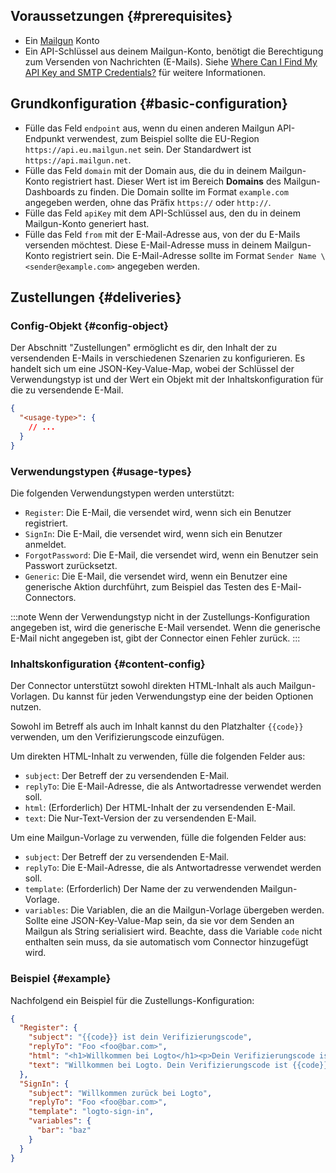 ## Voraussetzungen \{#prerequisites}

- Ein [Mailgun](https://www.mailgun.com/) Konto
- Ein API-Schlüssel aus deinem Mailgun-Konto, benötigt die Berechtigung zum Versenden von Nachrichten (E-Mails). Siehe [Where Can I Find My API Key and SMTP Credentials?](https://help.mailgun.com/hc/en-us/articles/203380100-Where-Can-I-Find-My-API-Key-and-SMTP-Credentials-) für weitere Informationen.

## Grundkonfiguration \{#basic-configuration}

- Fülle das Feld `endpoint` aus, wenn du einen anderen Mailgun API-Endpunkt verwendest, zum Beispiel sollte die EU-Region `https://api.eu.mailgun.net` sein. Der Standardwert ist `https://api.mailgun.net`.
- Fülle das Feld `domain` mit der Domain aus, die du in deinem Mailgun-Konto registriert hast. Dieser Wert ist im Bereich **Domains** des Mailgun-Dashboards zu finden. Die Domain sollte im Format `example.com` angegeben werden, ohne das Präfix `https://` oder `http://`.
- Fülle das Feld `apiKey` mit dem API-Schlüssel aus, den du in deinem Mailgun-Konto generiert hast.
- Fülle das Feld `from` mit der E-Mail-Adresse aus, von der du E-Mails versenden möchtest. Diese E-Mail-Adresse muss in deinem Mailgun-Konto registriert sein. Die E-Mail-Adresse sollte im Format `Sender Name \<sender@example.com>` angegeben werden.

## Zustellungen \{#deliveries}

### Config-Objekt \{#config-object}

Der Abschnitt "Zustellungen" ermöglicht es dir, den Inhalt der zu versendenden E-Mails in verschiedenen Szenarien zu konfigurieren. Es handelt sich um eine JSON-Key-Value-Map, wobei der Schlüssel der Verwendungstyp ist und der Wert ein Objekt mit der Inhaltskonfiguration für die zu versendende E-Mail.

```json
{
  "<usage-type>": {
    // ...
  }
}
```

### Verwendungstypen \{#usage-types}

Die folgenden Verwendungstypen werden unterstützt:

- `Register`: Die E-Mail, die versendet wird, wenn sich ein Benutzer registriert.
- `SignIn`: Die E-Mail, die versendet wird, wenn sich ein Benutzer anmeldet.
- `ForgotPassword`: Die E-Mail, die versendet wird, wenn ein Benutzer sein Passwort zurücksetzt.
- `Generic`: Die E-Mail, die versendet wird, wenn ein Benutzer eine generische Aktion durchführt, zum Beispiel das Testen des E-Mail-Connectors.

:::note
Wenn der Verwendungstyp nicht in der Zustellungs-Konfiguration angegeben ist, wird die generische E-Mail versendet. Wenn die generische E-Mail nicht angegeben ist, gibt der Connector einen Fehler zurück.
:::

### Inhaltskonfiguration \{#content-config}

Der Connector unterstützt sowohl direkten HTML-Inhalt als auch Mailgun-Vorlagen. Du kannst für jeden Verwendungstyp eine der beiden Optionen nutzen.

Sowohl im Betreff als auch im Inhalt kannst du den Platzhalter `{{code}}` verwenden, um den Verifizierungscode einzufügen.

Um direkten HTML-Inhalt zu verwenden, fülle die folgenden Felder aus:

- `subject`: Der Betreff der zu versendenden E-Mail.
- `replyTo`: Die E-Mail-Adresse, die als Antwortadresse verwendet werden soll.
- `html`: (Erforderlich) Der HTML-Inhalt der zu versendenden E-Mail.
- `text`: Die Nur-Text-Version der zu versendenden E-Mail.

Um eine Mailgun-Vorlage zu verwenden, fülle die folgenden Felder aus:

- `subject`: Der Betreff der zu versendenden E-Mail.
- `replyTo`: Die E-Mail-Adresse, die als Antwortadresse verwendet werden soll.
- `template`: (Erforderlich) Der Name der zu verwendenden Mailgun-Vorlage.
- `variables`: Die Variablen, die an die Mailgun-Vorlage übergeben werden. Sollte eine JSON-Key-Value-Map sein, da sie vor dem Senden an Mailgun als String serialisiert wird. Beachte, dass die Variable `code` nicht enthalten sein muss, da sie automatisch vom Connector hinzugefügt wird.

### Beispiel \{#example}

Nachfolgend ein Beispiel für die Zustellungs-Konfiguration:

```json
{
  "Register": {
    "subject": "{{code}} ist dein Verifizierungscode",
    "replyTo": "Foo <foo@bar.com>",
    "html": "<h1>Willkommen bei Logto</h1><p>Dein Verifizierungscode ist {{code}}.</p>",
    "text": "Willkommen bei Logto. Dein Verifizierungscode ist {{code}}."
  },
  "SignIn": {
    "subject": "Willkommen zurück bei Logto",
    "replyTo": "Foo <foo@bar.com>",
    "template": "logto-sign-in",
    "variables": {
      "bar": "baz"
    }
  }
}
```
